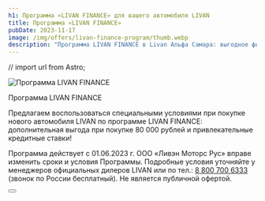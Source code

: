 ```yaml
---
h1: Программа «LIVAN FINANCE» для вашего автомобиля LIVAN
title: Программа «LIVAN FINANCE»
pubDate: 2023-11-17
image: /img/offers/livan-finance-program/thumb.webp
description: "Программа LIVAN FINANCE в Livan Альфа Самара: выгодное финансирование при покупке автомобилей Ливэн. Подробнее о льготных условиях кредитования и лизинга."
---
```

// import url from Astro;

<picture>
    <source media="(min-width: 1025px)" srcset="/img/offers/livan-finance-program/image.webp" />
    <source media="(min-width: 320px)" srcset="/img/offers/livan-finance-program/thumb.webp" />
    <img src="/img/offers/livan-finance-program/image.webp" alt="Программа LIVAN FINANCE" />
</picture>
<br/>

Программа LIVAN FINANCE

Предлагаем воспользоваться специальными условиями при покупке нового автомобиля LIVAN по программе LIVAN  FINANCE: дополнительная выгода при покупке 80 000 рублей и привлекательные кредитные ставки!

Программа действует с 01.06.2023 г. ООО «Ливэн Моторс Рус» вправе изменить сроки и условия Программы. Подробные условия уточняйте у менеджеров официальных дилеров LIVAN или по тел.: [8 800 700 6333](tel:+78007006333) (звонок по России бесплатный). Не является публичной офертой.

<div class="flex justify-center mt-10 mb-5">
    <Button 
        classes="popup-link block !px-4 xl:!px-8 !py-2 xl:!py-3 !text-white !no-underline" 
        url="#common-modal" 
        title="Подробнее"
        dataTitle="Заказать обратный звонок"
        dataFormName="Программа LIVAN FINANCE"
    />
</div>
